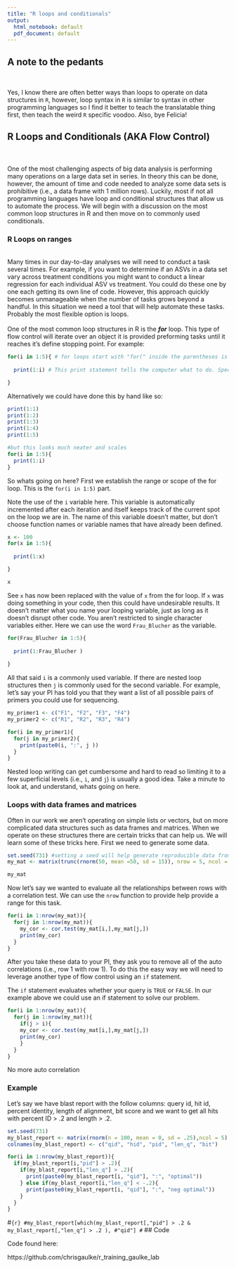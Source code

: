 ```yaml
---
title: "R loops and conditionals"
output:
  html_notebook: default
  pdf_document: default
---
```


## A note to the pedants 
<br>  

Yes, I know there are often better ways than loops to operate on data structures in `R`, however, loop syntax in `R` is similar to syntax in other programming languages so I find it better to teach the translatable thing first, then teach the weird `R` specific voodoo. Also, bye Felicia!

## R Loops and Conditionals (AKA Flow Control)
<br>  
One of the most challenging aspects of big data analysis is performing many operations on a large data set in series. In theory this can be done, however, the amount of time and code needed to analyze some data sets is prohibitive (i.e., a data frame with 1 million rows). Luckily, most if not all programming languages have loop and conditional structures that allow us to automate the process. We will begin with a discussion on the most common loop structures in R and then move on to commonly used conditionals. 

### R Loops on ranges
<br>
Many times in our day-to-day analyses we will need to conduct a task several times. For example, if you want to determine if an ASVs in a data set vary across treatment conditions you might want to conduct a linear regression for each individual ASV vs treatment. You could do these one by one each getting its own line of code. However, this approach quickly becomes unmanageable when the number of tasks grows beyond a handful. In this situation we need a tool that will help automate these tasks. Probably the most flexible option is loops. 
<br>  
One of the most common loop structures in R is the ***for*** loop. This type of flow control will iterate over an object it is provided preforming tasks until it reaches it's define stopping point. For example: 

```r
for(i in 1:5){ # for loops start with "for(" inside the parentheses is what defines it's iterator "i" and the range to operate on: 1:5.  
  
  print(1:i) # This print statement tells the computer what to do. Specifically, print 1:i 

} 

```

Alternatively we could have done this by hand like so: 
```r

print(1:1)
print(1:2)
print(1:3)
print(1:4)
print(1:5)

#but this looks much neater and scales 
for(i in 1:5){ 
  print(1:i) 
} 

```

So whats going on here? First we establish the range or scope of the for loop. This is the ` for(i in 1:5) ` part.  

Note the use of the `i` variable here. This variable is automatically incremented after each iteration and itself keeps track of the current spot on the loop we are in. The name of this variable doesn't matter, but don't choose function names or variable names that have already been defined.

```r
x <- 100
for(x in 1:5){ 
  
  print(1:x) 

} 

x 
```
See `x` has now been replaced with the value of `x` from the for loop. If `x` was doing something in your code, then this could have undesirable results. It doesn't matter what you name your looping variable, just as long as it doesn't disrupt other code. You aren't restricted to single character variables either. Here we can use the word `Frau_Blucher` as the variable.    

```r

for(Frau_Blucher in 1:5){ 
  
  print(1:Frau_Blucher ) 
  
} 

```

All that said `i` is a commonly used variable. If there are nested loop structures then `j` is commonly used for the second variable. For example, let's say your PI has told you that they want a list of all possible pairs of primers you could use for sequencing.  

```r
my_primer1 <- c("F1", "F2", "F3", "F4")
my_primer2 <- c("R1", "R2", "R3", "R4")

for(i in my_primer1){
  for(j in my_primer2){
    print(paste0(i, ":", j ))
  }
}

``` 

Nested loop writing can get cumbersome and hard to read so limiting it to a few superficial levels (i.e., `i`, and `j`) is usually a good idea. Take a minute to look at, and understand, whats going on here. 

### Loops with data frames and matrices

Often in our work we aren't operating on simple lists or vectors, but on more complicated data structures such as data frames and matrices. When we operate on these structures there are certain tricks that can help us. We will learn some of these tricks here. First we need to generate some data.

```r
set.seed(731) #setting a seed will help generate reproducible data from a random function
my_mat <- matrix(trunc(rnorm(50, mean =50, sd = 15)), nrow = 5, ncol = 10)

my_mat

```

Now let's say we wanted to evaluate all the relationships between rows with a correlation test. We can use the `nrow` function to provide help provide a range for this task. 

```r
for(i in 1:nrow(my_mat)){
  for(j in 1:nrow(my_mat)){
    my_cor <- cor.test(my_mat[i,],my_mat[j,])
    print(my_cor)
  }
}
```

After you take these data to your PI, they ask you to remove all of the auto correlations (i.e., row 1 with row 1). To do this the easy way we will need to leverage another type of flow control using an `if` statement. 

The `if` statement evaluates whether your query is `TRUE` or `FALSE`. In our example above we could use an if statement to solve our problem. 


```r
for(i in 1:nrow(my_mat)){
  for(j in 1:nrow(my_mat)){
    if(j > i){
    my_cor <- cor.test(my_mat[i,],my_mat[j,])
    print(my_cor)
    }
  }
}
```
No more auto correlation

### Example 

Let's say we have blast report with the follow columns: query id, hit id, percent identity, length of alignment, bit score and we want to get all hits with percent ID > .2 and length > .2.

```r
set.seed(731)
my_blast_report <- matrix(rnorm(n = 100, mean = 0, sd = .25),ncol = 5)
colnames(my_blast_report) <- c("qid", "hid", "pid", "len_q", "bit")

for(i in 1:nrow(my_blast_report)){
  if(my_blast_report[i,"pid"] > .2){
    if(my_blast_report[i,"len_q"] > .2){
      print(paste0(my_blast_report[i, "qid"], ":", "optimal"))
    } else if(my_blast_report[i,"len_q"] < -.2){
      print(paste0(my_blast_report[i, "qid"], ":", "neg optimal"))
    }
  } 
}
```

#```{r}
#my_blast_report[which(my_blast_report[,"pid"] > .2 & my_blast_report[,"len_q"] > .2 ), #"qid"]
#```
## Code

Code found here: 

https://github.com/chrisgaulke/r_training_gaulke_lab
